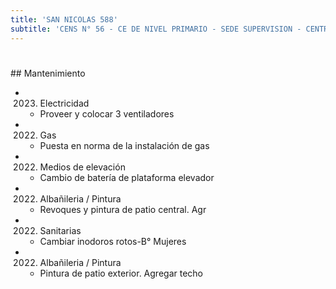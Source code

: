 ```yaml
---
title: 'SAN NICOLAS 588'
subtitle: 'CENS N° 56 - CE DE NIVEL PRIMARIO - SEDE SUPERVISION - CENTRO EDUCATIVO DE NIVEL PRIMARIO N° 28 - CENOF CENTRO SAN NICOLAS - CENTRO EDUCATIVO CURSOS ESPECIALES - (SEADAD)'
---
```


#


 ## Mantenimiento

*  (2023) Electricidad 
    + Proveer y colocar 3 ventiladores

*  (2022) Gas 
    + Puesta en norma de la instalación de gas

*  (2022) Medios de elevación 
    + Cambio de batería de plataforma elevador

*  (2022) Albañileria / Pintura 
    + Revoques y pintura de patio central. Agr

*  (2022) Sanitarias 
    + Cambiar inodoros rotos-B° Mujeres

*  (2022) Albañileria / Pintura 
    + Pintura de patio exterior. Agregar techo




